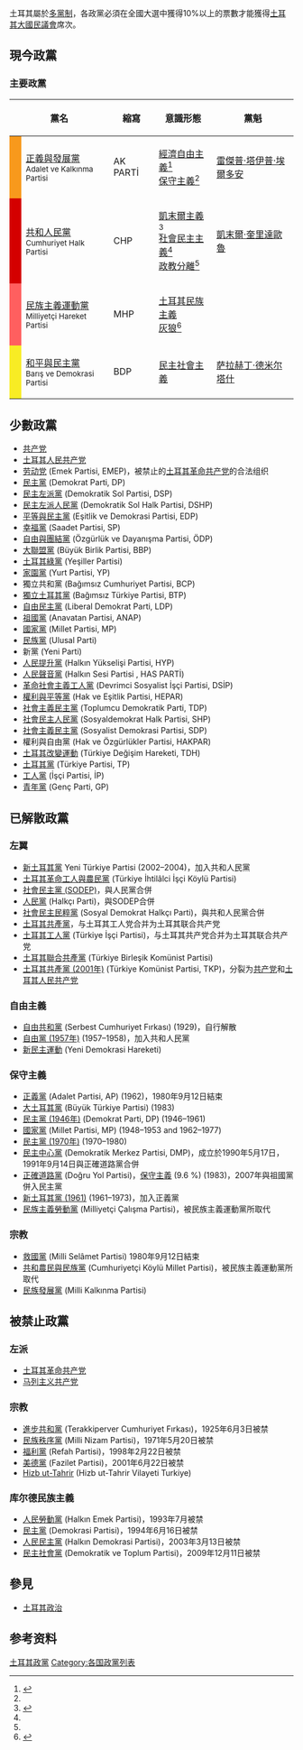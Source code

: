 {{update|time=2015-06-09T21:22:36+00:00}}
土耳其屬於[[多黨制|多黨制]]，各政黨必須在全國大選中獲得10%以上的票數才能獲得[[土耳其大國民議會|土耳其大國民議會]]席次。

==現今政黨==
===主要政黨===
{| class="wikitable sortable"
! colspan=2| 黨名
! 縮寫
! 意識形態
! 黨魁
! [[土耳其大國民議會|議會]]席次<ref>{{Cite web |url=http://secim2011.ntvmsnbc.com/ |title=存档副本 |accessdate=2011-08-21 |archive-date=2011-05-28 |archive-url=https://web.archive.org/web/20110528172901/http://secim2011.ntvmsnbc.com/ |dead-url=no }}</ref>
|-
! width=5px style="background-color:#F8991C" |
| [[正義與發展黨_(土耳其)|正義與發展黨]]<br><small>Adalet ve Kalkınma Partisi</small>
| AK PARTİ
| [[經濟自由主義|經濟自由主義]]<ref name="akparti.org.tr">{{cite web |url=http://www.akparti.org.tr/parti-programi_79.html |title=存档副本 |accessdate=2011-08-21 |deadurl=yes |archiveurl=https://web.archive.org/web/20110823135738/http://www.akparti.org.tr/parti-programi_79.html |archivedate=2011-08-23 }}</ref> <br> [[保守主義|保守主義]]<ref name="akparti.org.tr"/>
| [[雷傑普·塔伊普·埃爾多安|雷傑普·塔伊普·埃爾多安]]
| 326
|-
! style="background-color:#D40000" |
| [[共和人民黨_(土耳其)|共和人民黨]]<br><small>Cumhuriyet Halk Partisi</small>
| CHP
| [[凱末爾主義|凱末爾主義]]<ref name=parties-and-elections>{{Cite web |url=http://www.parties-and-elections.de/turkey.html |title=http://www.parties-and-elections.de/turkey.html |accessdate=2011-08-21 |archive-date=2010-04-29 |archive-url=https://web.archive.org/web/20100429101001/http://www.parties-and-elections.de/turkey.html |dead-url=no }}</ref><br>[[社會民主主義|社會民主主義]]<ref name=parties-and-elections/><br>[[政教分離|政教分離]]<ref name=parties-and-elections/>
| [[凱末爾·奎里達歐魯|凱末爾·奎里達歐魯]]
| 135
|-
! style="background-color:#FF5F5F" |
| [[民族主義運動黨|民族主義運動黨]]<br><small>Milliyetçi Hareket Partisi</small>
| MHP
| [[土耳其民族主義|土耳其民族主義]] <br> [[灰狼_(組織)|灰狼]]<ref>{{cite web |url=http://www.mhp.org.tr/kitaplar/mhp_parti_tuzugu_2009_opt.pdf |title=存档副本 |accessdate=2011-08-21 |deadurl=yes |archiveurl=https://web.archive.org/web/20110904232053/http://www.mhp.org.tr/kitaplar/mhp_parti_tuzugu_2009_opt.pdf |archivedate=2011-09-04 }}</ref>
| {{tsl|en|Devlet Bahçeli|德​夫莱特·巴赫切利|德​夫莱特·巴赫切利}}
| 53
|-
! style="background-color:#F8EC24" |
| [[和平與民主黨|和平與民主黨]]<br><small>Barış ve Demokrasi Partisi</small>
| BDP
| [[民主社會主義|民主社會主義]]
| [[萨拉赫丁·德米尔塔什|萨拉赫丁·德米尔塔什]]
| 36
|}


== 少數政黨 ==
*[[共产党_(土耳其)|共产党]]
*[[土耳其人民共产党|土耳其人民共产党]]
*[[劳动党_(土耳其)|劳动党]] (Emek Partisi, EMEP)，被禁止的[[土耳其革命共产党|土耳其革命共产党]]的合法组织
*[[民主黨_(土耳其)|民主黨]] (Demokrat Parti, DP)
*[[民主左派黨_(土耳其)|民主左派黨]] (Demokratik Sol Partisi, DSP)
*[[民主左派人民黨|民主左派人民黨]] (Demokratik Sol Halk Partisi, DSHP)
*[[平等與民主黨|平等與民主黨]] (Eşitlik ve Demokrasi Partisi, EDP)
*[[幸福黨|幸福黨]] (Saadet Partisi, SP)
*[[自由與團結黨|自由與團結黨]] (Özgürlük ve Dayanışma Partisi, ÖDP)
*[[大聯盟黨|大聯盟黨]] (Büyük Birlik Partisi, BBP)
*[[土耳其綠黨|土耳其綠黨]] (Yeşiller Partisi)
*[[家園黨|家園黨]] (Yurt Partisi, YP)
*獨立共和黨 (Bağımsız Cumhuriyet Partisi, BCP)
*[[獨立土耳其黨|獨立土耳其黨]] (Bağımsız Türkiye Partisi, BTP)
*[[自由民主黨_(土耳其)|自由民主黨]]  (Liberal Demokrat Parti, LDP)
*[[祖國黨_(土耳其)|祖國黨]] (Anavatan Partisi, ANAP)
*[[國家黨|國家黨]] (Millet Partisi, MP)
*[[民族黨_(土耳其)|民族黨]] (Ulusal Parti)
*新黨 (Yeni Parti)
*[[人民提升黨|人民提升黨]] (Halkın Yükselişi Partisi, HYP)
*[[人民聲音黨|人民聲音黨]] (Halkın Sesi Partisi , HAS PARTİ)
*[[革命社會主義工人黨_(土耳其)|革命社會主義工人黨]] (Devrimci Sosyalist İşçi Partisi, DSİP)
*[[權利與平等黨|權利與平等黨]] (Hak ve Eşitlik Partisi, HEPAR)
*[[社會主義民主黨_(土耳其)|社會主義民主黨]] (Toplumcu Demokratik Parti, TDP)
*[[社會民主人民黨_(土耳其)|社會民主人民黨]] (Sosyaldemokrat Halk Partisi, SHP)
*[[社會主義民主黨|社會主義民主黨]] (Sosyalist Demokrasi Partisi, SDP)
*權利與自由黨 (Hak ve Özgürlükler Partisi, HAKPAR)
*[[土耳其改變運動|土耳其改變運動]] (Türkiye Değişim Hareketi, TDH)
*[[土耳其黨|土耳其黨]] (Türkiye Partisi, TP)
*[[工人黨_(土耳其)|工人黨]] (İşçi Partisi, İP)
*[[青年黨_(土耳其)|青年黨]] (Genç Parti, GP)

==已解散政黨==
=== 左翼 ===
* [[新土耳其黨|新土耳其黨]] Yeni Türkiye Partisi (2002–2004)，加入共和人民黨
* [[土耳其革命工人與農民黨|土耳其革命工人與農民黨]] (Türkiye İhtilâlci İşçi Köylü Partisi)
* [[SODEP|社會民主黨 (SODEP)]]，與人民黨合併
* [[人民黨_(土耳其)|人民黨]] (Halkçı Parti)，與SODEP合併
* [[社會民主民粹黨_(土耳其)|社會民主民粹黨]] (Sosyal Demokrat Halkçı Parti)，與共和人民黨合併
* [[土耳其共產黨|土耳其共產黨]]，与土耳其工人党合并为土耳其联合共产党
* [[土耳其工人黨|土耳其工人黨]] (Türkiye İşçi Partisi)，与土耳其共产党合并为土耳其联合共产党
* [[土耳其聯合共產黨|土耳其聯合共產黨]] (Türkiye Birleşik Komünist Partisi)
* [[土耳其共產黨_(2001年)|土耳其共產黨 (2001年)]] (Türkiye Komünist Partisi, TKP)，分裂为[[共产党_(土耳其)|共产党]]和[[土耳其人民共产党|土耳其人民共产党]]

=== 自由主義 ===
* [[自由共和黨_(土耳其)|自由共和黨]] (Serbest Cumhuriyet Fırkası) (1929)，自行解散
* [[自由黨_(1957年)|自由黨 (1957年)]] (1957–1958)，加入共和人民黨
* [[新民主運動|新民主運動]] (Yeni Demokrasi Hareketi)

=== 保守主義 ===
* [[正義黨_(土耳其)|正義黨]] (Adalet Partisi, AP) (1962)，1980年9月12日結束
* [[大土耳其黨|大土耳其黨]] (Büyük Türkiye Partisi) (1983)
* [[土耳其民主党_(1946年)|民主黨 (1946年)]] (Demokrat Parti, DP) (1946–1961)
* [[國家黨_(土耳其)|國家黨]] (Millet Partisi, MP) (1948–1953 and 1962–1977)
* [[土耳其民主黨_(1970年)|民主黨 (1970年)]] (1970–1980)
* [[民主中心黨_(土耳其)|民主中心黨]] (Demokratik Merkez Partisi, DMP)，成立於1990年5月17日，1991年9月14日與正確道路黨合併
* [[正確道路黨|正確道路黨]] (Doğru Yol Partisi)，[[保守主義|保守主義]] (9.6 %) (1983)，2007年與祖國黨併入民主黨
* [[新土耳其黨_(1961)|新土耳其黨 (1961)]] (1961–1973)，加入正義黨
* [[民族主義勞動黨|民族主義勞動黨]] (Milliyetçi Çalışma Partisi)，被民族主義運動黨所取代

=== 宗教 ===
* [[救國黨|救國黨]] (Milli Selâmet Partisi) 1980年9月12日結束
* [[共和農民與民族黨|共和農民與民族黨]] (Cumhuriyetçi Köylü Millet Partisi)，被民族主義運動黨所取代
* [[民族發展黨_(土耳其)|民族發展黨]] (Milli Kalkınma Partisi)

==被禁止政黨==
===左派===
* [[土耳其革命共产党|土耳其革命共产党]]
* [[马列主义共产党_(土耳其)|马列主义共产党]]

===宗教===
* [[進步共和黨_(土耳其)|進步共和黨]] (Terakkiperver Cumhuriyet Fırkası)，1925年6月3日被禁
* [[民族秩序黨|民族秩序黨]] (Milli Nizam Partisi)，1971年5月20日被禁
* [[福利黨|福利黨]] (Refah Partisi)，1998年2月22日被禁
* [[美德黨|美德黨]] (Fazilet Partisi)，2001年6月22日被禁
* [[Hizb_ut-Tahrir|Hizb ut-Tahrir]] (Hizb ut-Tahrir Vilayeti Turkiye)

===库尔德民族主義===
* [[人民勞動黨|人民勞動黨]] (Halkın Emek Partisi)，1993年7月被禁
* [[土耳其民主党|民主黨]] (Demokrasi Partisi)，1994年6月16日被禁
* [[人民民主黨|人民民主黨]] (Halkın Demokrasi Partisi)，2003年3月13日被禁
* [[民主社會黨|民主社會黨]] (Demokratik ve Toplum Partisi)，2009年12月11日被禁

==參見==
* [[土耳其政治|土耳其政治]]

==参考资料==
{{Reflist}}

{{土耳其政党}}
{{歐洲題目|政黨列表}}
[[Category:土耳其政黨|]]
[[Category:各国政黨列表|Category:各国政黨列表]]